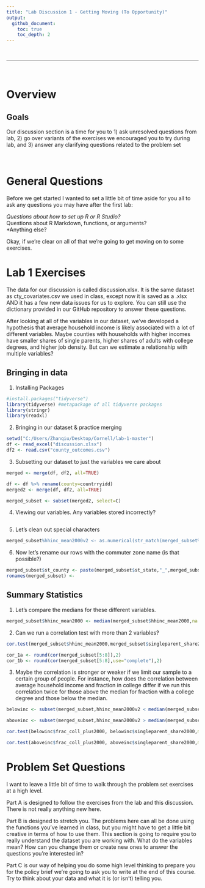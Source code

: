 ```yaml
---
title: "Lab Discussion 1 - Getting Moving (To Opportunity)"
output:
  github_document:
    toc: true
    toc_depth: 2
---
```


<br>
<hr>
<br>

# Overview

## Goals

Our discussion section is a time for you to 1) ask unresolved questions from lab, 2) go over variants of the exercises we encouraged you to try during lab, and 3) answer any clarifying questions related to the problem set

<br>

# General Questions

Before we get started I wanted to set a little bit of time aside for you all to ask any questions you may have after the first lab:  

  *Questions about how to set up R or R Studio?  
  *Questions about R Markdown, functions, or arguments?  
  *Anything else?
  
Okay, if we're clear on all of that we're going to get moving on to some exercises. 

# Lab 1 Exercises

The data for our discussion is called discussion.xlsx. It is the same dataset as cty_covariates.csv we used in class, except now it is saved as a .xlsx AND it has a few new data issues for us to explore. You can still use the dictionary provided in our GitHub repository to answer these questions.

After looking at all of the variables in our dataset, we've developed a hypothesis that average household income is likely associated with a lot of different variables. Maybe counties with households with higher incomes have smaller shares of single parents, higher shares of adults with college degrees, and higher job density. But can we estimate a relationship with multiple variables?

## Bringing in data 

1. Installing Packages 

```r
#install.packages("tidyverse")
library(tidyverse) #metapackage of all tidyverse packages
library(stringr)
library(readxl)
```

2. Bringing in our dataset & practice merging 
```r
setwd("C:/Users/Zhanqiu/Desktop/Cornell/lab-1-master")
df <- read_excel("discussion.xlsx")
df2 <- read.csv("county_outcomes.csv")
```

3. Subsetting our dataset to just the variables we care about

```r
merged <- merge(df, df2, all=TRUE)

df <- df %>% rename(county=countrryidd)
merged2 <- merge(df, df2, all=TRUE)
```
```r
merged_subset <- subset(merged2, select=C)
```

4. Viewing our variables. Any variables stored incorrectly?

```r

```

5. Let's clean out special characters

```r
merged_subset%hhinc_mean2000v2 <- as.numerical(str_match(merged_subset%hhinc_mean2000v2,"[0-9]+"))
```


6. Now let's rename our rows with the commuter zone name (is that possible?)

```r
merged_subset$st_county <- paste(merged_subset$st_state,"_",merged_subset$st_county)
ronames(merged_subset) <- 
```

## Summary Statistics 

1. Let's compare the medians for these different variables.

```r
merged_subset$hhinc_mean2000 <- median(merged_subset$hhinc_mean2000,na.rm=TRUE)
```

2. Can we run a correlation test with more than 2 variables?

```r
cor.test(merged_subset$hhinc_mean2000,merged_subset$singleparent_share2000,method="pearson")
```
```r
cor_1a <- round(cor(merged_subset[5:8]),2)
cor_1b <- round(cor(merged_subset[5:8],use="complete"),2)
```

3. Maybe the correlation is stronger or weaker if we limit our sample to a certain group of people. For instance, how does the correlation between average household income and fraction in college differ if we run this correlation twice for those above the median for fraction with a college degree and those below the median.

```r
belowinc <- subset(merged_subset,hhinc_mean2000v2 < median(merged_subset$hhinc_2000v2,na.rm=TRUE))

aboveinc <- subset(merged_subset,hhinc_mean2000v2 > median(merged_subset$hhinc_2000v2,na.rm=TRUE))
```
```r
cor.test(belowinc$frac_coll_plus2000, belowinc$singleparent_share2000,method="pearson")

cor.test(aboveinc$frac_coll_plus2000, aboveinc$singleparent_share2000,method="pearson")
```


# Problem Set Questions 

I want to leave a little bit of time to walk through the problem set exercises at a high level. 

Part A is designed to follow the exercises from the lab and this discussion. There is not really anything new here. 

Part B is designed to stretch you. The problems here can all be done using the functions you've learned in class, but you might have to get a little bit creative in terms of how to use them. This section is going to require you to really understand the dataset you are working with. What do the variables mean? How can you change them or create new ones to answer the questions you're interested in? 

Part C is our way of helping you do some high level thinking to prepare you for the policy brief we're going to ask you to write at the end of this course. Try to think about your data and what it is (or isn't) telling you. 

